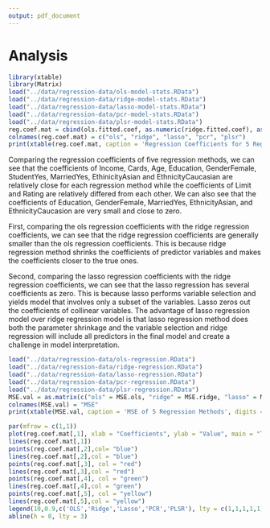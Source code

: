 ```yaml
---
output: pdf_document
---
```


# Analysis

```r
library(xtable)
library(Matrix)
load("../data/regression-data/ols-model-stats.RData")
load("../data/regression-data/ridge-model-stats.RData")
load("../data/regression-data/lasso-model-stats.RData")
load("../data/regression-data/pcr-model-stats.RData")
load("../data/regression-data/plsr-model-stats.RData")
reg.coef.mat = cbind(ols.fitted.coef, as.numeric(ridge.fitted.coef), as.numeric(lasso.fitted.coef), c(0,pcr.fitted.coef), c(0,plsr.fitted.coef))
colnames(reg.coef.mat) = c("ols", "ridge", "lasso", "pcr", "plsr")
print(xtable(reg.coef.mat, caption = 'Regression Coefficients for 5 Regression Methods', digits = c(0,5,5,5,5,5)), comment = FALSE)
```

Comparing the regression coefficients of five regression methods, we can see that the coefficients of Income, Cards, Age, Education, GenderFemale, StudentYes, MarriedYes, EthinicityAsian and EthnicityCaucasian are relatively close for each regression method while the coefficients of Limit and Rating are relatively differed from each other. We can also see that the coefficients of Education, GenderFemale, MarriedYes, EthnicityAsian, and EthnicityCaucasion are very small and close to zero. 

First, comparing the ols regression coefficients with the ridge regression coefficients, we can see that the ridge regression coefficients are generally smaller than the ols regression coefficients. This is because ridge regression method shrinks the coefficients of predictor variables and makes the coefficients closer to the true ones. 

Second, comparing the lasso regression coefficients with the ridge regression coefficients, we can see that the lasso regression has several coefficients as zero. This is because lasso performs variable selection and yields model that involves only a subset of the variables. Lasso zeros out the coefficients of collinear variables. The advantage of lasso regression model over ridge regression model is that lasso regression method does both the parameter shrinkage and the variable selection and ridge regression will include all predictors in the final model and create a challenge in model interpretation. 


```r
load("../data/regression-data/ols-regression.RData")
load("../data/regression-data/ridge-regression.RData")
load("../data/regression-data/lasso-regression.RData")
load("../data/regression-data/pcr-regression.RData")
load("../data/regression-data/plsr-regression.RData")
MSE.val = as.matrix(c("ols" = MSE.ols, "ridge" = MSE.ridge, "lasso" = MSE.lasso, "pcr" = MSE.pcr, "plsr" = MSE.plsr))
colnames(MSE.val) = "MSE"
print(xtable(MSE.val, caption = 'MSE of 5 Regression Methods', digits = 5), comment = FALSE)
```


```r
par(mfrow = c(1,1))
plot(reg.coef.mat[,1], xlab = "Coefficients", ylab = "Value", main = "Trend Lines of the Coefficients")
lines(reg.coef.mat[,1])
points(reg.coef.mat[,2],col= "blue")
lines(reg.coef.mat[,2],col = "blue")
points(reg.coef.mat[,3], col = "red")
lines(reg.coef.mat[,3],col = "red")
points(reg.coef.mat[,4], col = "green")
lines(reg.coef.mat[,4],col = "green")
points(reg.coef.mat[,5], col = "yellow")
lines(reg.coef.mat[,5],col = "yellow")
legend(10,0.9,c('OLS','Ridge','Lasso','PCR','PLSR'), lty = c(1,1,1,1,1), lwd = c(2.5,2.5,2.5,2.5,2.5), col = c("black","blue","red","green","yellow"),merge = T)
abline(h = 0, lty = 3)
```

